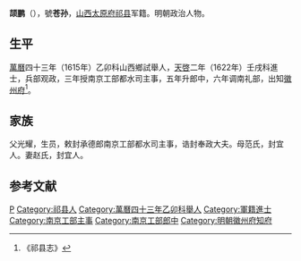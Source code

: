 '''颉鹏'''（{{bd|？||？||}}），號'''苍孙'''，[[山西|山西]][[太原府|太原府]][[祁县|祁县]]军籍。明朝政治人物。

==生平==
[[萬曆|萬曆]]四十三年（1615年）乙卯科山西鄉試舉人，[[天啓|天啓]]二年（1622年）壬戌科進士，兵部观政，三年授南京工部都水司主事，五年升郎中，六年调南礼部，出知[[徽州府|徽州府]]<ref>《祁县志》</ref>。

== 家族 ==
父光耀，生员，敕封承德郎南京工部都水司主事，诰封奉政大夫。母范氏，封宜人。妻赵氏，封宜人。

==参考文献==
{{reflist}}

{{天啓二年壬戌科殿試金榜}}

{{Authority control}}

{{DEFAULTSORT:}}
[[Category:颉姓|P]]
[[Category:祁县人|Category:祁县人]]
[[Category:萬曆四十三年乙卯科舉人|Category:萬曆四十三年乙卯科舉人]]
[[Category:軍籍進士|Category:軍籍進士]]
[[Category:南京工部主事|Category:南京工部主事]]
[[Category:南京工部郎中|Category:南京工部郎中]]
[[Category:明朝徽州府知府|Category:明朝徽州府知府]]


{{明朝官员小作品}}
